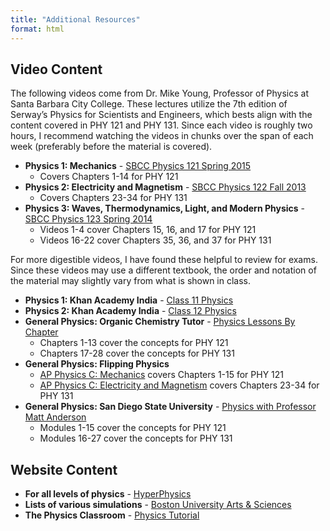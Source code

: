 ```yaml
---
title: "Additional Resources"
format: html
---
```


## Video Content

The following videos come from Dr. Mike Young, Professor of Physics at Santa Barbara City College. These lectures utilize the 7th edition of Serway's Physics for Scientists and Engineers, which bests align with the content covered in PHY 121 and PHY 131. Since each video is roughly two hours, I recommend watching the videos in chunks over the span of each week (preferably before the material is covered).

-   **Physics 1: Mechanics** - [SBCC Physics 121 Spring 2015](https://www.youtube.com/playlist?list=PLpMn6V7JuggHkn1Jlt0104uNPmpnLFl-G)
    -   Covers Chapters 1-14 for PHY 121
-   **Physics 2: Electricity and Magnetism** - [SBCC Physics 122 Fall 2013](https://www.youtube.com/playlist?list=PLpMn6V7JuggHTQfh0aBM5OD4RObeyndsP)
    -   Covers Chapters 23-34 for PHY 131
-   **Physics 3: Waves, Thermodynamics, Light, and Modern Physics**  - [SBCC Physics 123 Spring 2014](https://www.youtube.com/playlist?list=PLpMn6V7JuggFnfsb8RMxrwGugD7APF6d9)
    -   Videos 1-4 cover Chapters 15, 16, and 17 for PHY 121
    -   Videos 16-22 cover Chapters 35, 36, and 37 for PHY 131

For more digestible videos, I have found these helpful to review for exams. Since these videos may use a different textbook, the order and notation of the material may slightly vary from what is shown in class.

-   **Physics 1: Khan Academy India** - [Class 11 Physics](https://www.khanacademy.org/science/in-in-class11th-physics)
-   **Physics 2: Khan Academy India** - [Class 12 Physics](https://www.khanacademy.org/science/in-in-class-12th-physics-india)
-   **General Physics: Organic Chemistry Tutor** - [Physics Lessons By Chapter](https://www.video-tutor.net/physics.html)
    -   Chapters 1-13 cover the concepts for PHY 121
    -   Chapters 17-28 cover the concepts for PHY 131
-   **General Physics: Flipping Physics**
    -   [AP Physics C: Mechanics](https://www.flippingphysics.com/ap-physics-c.html) covers Chapters 1-15 for PHY 121
    -   [AP Physics C: Electricity and Magnetism](https://www.flippingphysics.com/ap-physics-c-em.html) covers Chapters 23-34 for PHY 131
-   **General Physics: San Diego State University** - [Physics with Professor Matt Anderson](https://www.youtube.com/@yoprofmatt/playlists)
    -   Modules 1-15 cover the concepts for PHY 121
    -   Modules 16-27 cover the concepts for PHY 131

## Website Content

-   **For all levels of physics** - [HyperPhysics](http://hyperphysics.phy-astr.gsu.edu/hbase/index.html)
-   **Lists of various simulations** - [Boston University Arts & Sciences](https://physics.bu.edu/~duffy/HTML5/)
-   **The Physics Classroom** - [Physics Tutorial](https://www.physicsclassroom.com/class)
